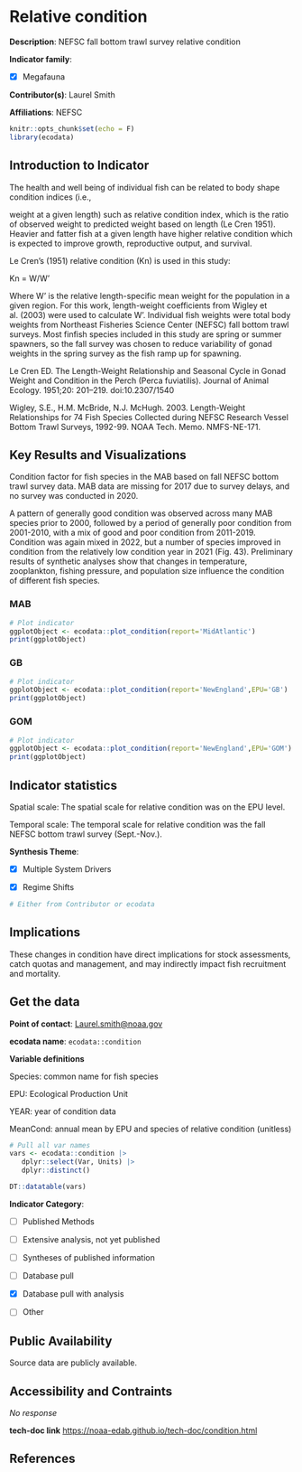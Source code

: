 # Relative condition

**Description**: NEFSC fall bottom trawl survey relative condition

**Indicator family**: 

- [X] Megafauna


**Contributor(s)**: Laurel Smith

**Affiliations**: NEFSC

```{r echo=FALSE}
knitr::opts_chunk$set(echo = F)
library(ecodata)
```
## Introduction to Indicator
The health and well being of individual fish can be related to body shape condition indices (i.e.,
weight at a given length) such as relative condition index, which is the ratio of observed weight to predicted weight based on length (Le Cren 1951). Heavier and fatter fish at a given length have higher relative condition which is expected to improve growth, reproductive output, and survival.

Le Cren’s (1951) relative condition (Kn) is used in this study:
Kn = W/W’
Where W’ is the relative length-specific mean weight for the population in a given region. For this work, length-weight coefficients from Wigley et al. (2003) were used to calculate W’. Individual fish weights were total body weights from Northeast Fisheries Science Center (NEFSC) fall bottom trawl surveys. Most finfish species included in this study are spring or summer spawners, so the fall survey was chosen to reduce variability of gonad weights in the spring survey as the fish ramp up for spawning.

Le Cren ED. The Length-Weight Relationship and Seasonal Cycle in Gonad Weight and Condition in the Perch (Perca fuviatilis). Journal of Animal Ecology. 1951;20: 201–219. doi:10.2307/1540

Wigley, S.E., H.M. McBride, N.J. McHugh. 2003. Length-Weight Relationships for 74 Fish Species Collected during NEFSC Research Vessel Bottom Trawl Surveys, 1992-99. NOAA Tech. Memo. NMFS-NE-171.

## Key Results and Visualizations
Condition factor for fish species in the MAB based on fall NEFSC bottom trawl survey data. MAB data are missing for 2017 due to survey delays, and no survey was conducted in 2020.

A pattern of generally good condition was observed across many MAB species prior to 2000, followed by a period of generally poor condition from 2001-2010, with a mix of good and poor condition from 2011-2019. Condition was again mixed in 2022, but a number of species improved in condition from the relatively low condition year in 2021 (Fig. 43). Preliminary results of synthetic analyses show that changes in temperature, zooplankton, fishing pressure, and population size influence the condition of different fish species.

### MAB

```{r plot_conditionMAB}
# Plot indicator
ggplotObject <- ecodata::plot_condition(report='MidAtlantic')
print(ggplotObject)
```

### GB

```{r plot_conditionNEGB}
# Plot indicator
ggplotObject <- ecodata::plot_condition(report='NewEngland',EPU='GB')
print(ggplotObject)
```

### GOM

```{r plot_conditionNEGOM}
# Plot indicator
ggplotObject <- ecodata::plot_condition(report='NewEngland',EPU='GOM')
print(ggplotObject)
```


## Indicator statistics 
Spatial scale: The spatial scale for relative condition was on the EPU level.

Temporal scale: The temporal scale for relative condition was the fall NEFSC bottom trawl survey (Sept.-Nov.).

**Synthesis Theme**:

- [X] Multiple System Drivers
- [X] Regime Shifts


```{r autostats_condition}
# Either from Contributor or ecodata
```

## Implications
These changes in condition have direct implications for stock assessments, catch quotas and management, and may indirectly impact fish recruitment and mortality.

## Get the data

**Point of contact**: [Laurel.smith@noaa.gov](mailto:Laurel.smith@noaa.gov){.email}

**ecodata name**: `ecodata::condition`

**Variable definitions**

Species: common name for fish species 
EPU: Ecological Production Unit 
YEAR: year of condition data 
MeanCond: annual mean by EPU and species of relative condition (unitless)

```{r vars_condition}
# Pull all var names
vars <- ecodata::condition |>
   dplyr::select(Var, Units) |>
   dplyr::distinct()

DT::datatable(vars)
```
**Indicator Category**:

- [ ] Published Methods
- [ ] Extensive analysis, not yet published
- [ ] Syntheses of published information
- [ ] Database pull
- [X] Database pull with analysis
- [ ] Other

## Public Availability

Source data are publicly available.

## Accessibility and Contraints

_No response_

**tech-doc link**
<https://noaa-edab.github.io/tech-doc/condition.html>

## References

